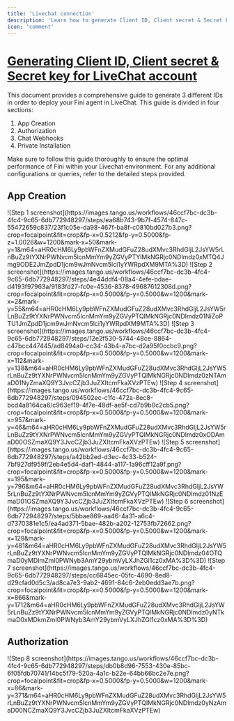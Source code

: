 ```yaml
---
title: 'Livechat connection'
description: 'Learn how to generate Client ID, Client secret & Secret key for LiveChat account'
icon: 'comment'
---
```


# [Generating Client ID, Client secret & Secret key for LiveChat account](https://platform.text.com/console/)

This document provides a comprehensive guide to generate 3 different IDs in order to deploy your Fini agent in LiveChat. This guide is divided in four sections:

1. App Creation
2. Authorization 
3. Chat Webhooks 
4. Private Installation 

Make sure to follow this guide thoroughly to ensure the optimal performance of Fini within your Livechat environment. For any additional configurations or queries, refer to the detailed steps provided.

## **App Creation**


<Steps>
    <Step title="To get the above ids go to: https://platform.text.com/console/">
    ![Step 1 screenshot](https://images.tango.us/workflows/46ccf7bc-dc3b-4fc4-9c65-6db772948297/steps/ea68b743-9b7f-4574-847c-55472659c837/23f1c05e-da98-467f-ba8f-c0810bd027b3.png?crop=focalpoint&fit=crop&fp-x=0.5212&fp-y=0.5000&fp-z=1.0026&w=1200&mark-x=50&mark-y=1&m64=aHR0cHM6Ly9pbWFnZXMudGFuZ28udXMvc3RhdGljL2JsYW5rLnBuZz9tYXNrPWNvcm5lcnMmYm9yZGVyPTYlMkNGRjc0NDImdz0xMTQ4Jmg9ODE2JmZpdD1jcm9wJmNvcm5lci1yYWRpdXM9MTA%3D)
    </Step>
    <Step title="Click on Apps">
    ![Step 2 screenshot](https://images.tango.us/workflows/46ccf7bc-dc3b-4fc4-9c65-6db772948297/steps/4e44ddf4-08a4-4efe-bdae-d4193f97963a/9183fd27-fc0e-4536-8378-49687612308d.png?crop=focalpoint&fit=crop&fp-x=0.5000&fp-y=0.5000&w=1200&mark-x=2&mark-y=55&m64=aHR0cHM6Ly9pbWFnZXMudGFuZ28udXMvc3RhdGljL2JsYW5rLnBuZz9tYXNrPWNvcm5lcnMmYm9yZGVyPTQlMkNGRjc0NDImdz01NiZoPTU1JmZpdD1jcm9wJmNvcm5lci1yYWRpdXM9MTA%3D)
    </Step>
    <Step title="Click on Your apps">
    ![Step 3 screenshot](https://images.tango.us/workflows/46ccf7bc-dc3b-4fc4-9c65-6db772948297/steps/12e2f530-5744-48ce-8864-c47bcc447445/ad8494a0-cc34-43b4-a7bc-d2a95f0ccbc9.png?crop=focalpoint&fit=crop&fp-x=0.5000&fp-y=0.5000&w=1200&mark-x=112&mark-y=138&m64=aHR0cHM6Ly9pbWFnZXMudGFuZ28udXMvc3RhdGljL2JsYW5rLnBuZz9tYXNrPWNvcm5lcnMmYm9yZGVyPTQlMkNGRjc0NDImdz0zNTAmaD01NyZmaXQ9Y3JvcCZjb3JuZXItcmFkaXVzPTEw)
    </Step>
    <Step title="Click on create a new app">
    ![Step 4 screenshot](https://images.tango.us/workflows/46ccf7bc-dc3b-4fc4-9c65-6db772948297/steps/094502ec-c1fc-472a-8ec8-bcd4a8164ca6/c963ef19-4f7e-48df-ae5f-cd7b9b0c2cb5.png?crop=focalpoint&fit=crop&fp-x=0.5000&fp-y=0.5000&w=1200&mark-x=957&mark-y=46&m64=aHR0cHM6Ly9pbWFnZXMudGFuZ28udXMvc3RhdGljL2JsYW5rLnBuZz9tYXNrPWNvcm5lcnMmYm9yZGVyPTQlMkNGRjc0NDImdz0xODAmaD00OSZmaXQ9Y3JvcCZjb3JuZXItcmFkaXVzPTEw)
    </Step>
    <Step title="Type App Name ie 'Fini AI TEST'">
    ![Step 5 screenshot](https://images.tango.us/workflows/46ccf7bc-dc3b-4fc4-9c65-6db772948297/steps/a42bb2ed-d3ec-4c33-b524-7bf927df959f/2eb4e5d4-daf1-4844-a117-1a96cff12a9f.png?crop=focalpoint&fit=crop&fp-x=0.5000&fp-y=0.5000&w=1200&mark-x=195&mark-y=796&m64=aHR0cHM6Ly9pbWFnZXMudGFuZ28udXMvc3RhdGljL2JsYW5rLnBuZz9tYXNrPWNvcm5lcnMmYm9yZGVyPTQlMkNGRjc0NDImdz01NzEmaD01OSZmaXQ9Y3JvcCZjb3JuZXItcmFkaXVzPTEw)
    </Step>
    <Step title="Select LiveChat & omit the Infrastructure section">
    ![Step 6 screenshot](https://images.tango.us/workflows/46ccf7bc-dc3b-4fc4-9c65-6db772948297/steps/5bbae869-aa46-4a31-a6c4-d7370381e1c5/ea4ad371-5bae-482b-a202-12753fb72662.png?crop=focalpoint&fit=crop&fp-x=0.5000&fp-y=0.5000&w=1200&mark-x=129&mark-y=481&m64=aHR0cHM6Ly9pbWFnZXMudGFuZ28udXMvc3RhdGljL2JsYW5rLnBuZz9tYXNrPWNvcm5lcnMmYm9yZGVyPTQlMkNGRjc0NDImdz04OTQmaD0yMDImZml0PWNyb3AmY29ybmVyLXJhZGl1cz0xMA%3D%3D)
    </Step>
    <Step title="Click on create app">
    ![Step 7 screenshot](https://images.tango.us/workflows/46ccf7bc-dc3b-4fc4-9c65-6db772948297/steps/cc6845ec-05fc-4690-8ed8-d29cfad0d5c3/ad8ca7e3-9ab2-4691-84c6-2eb0edd3ae7b.png?crop=focalpoint&fit=crop&fp-x=0.5000&fp-y=0.5000&w=1200&mark-x=866&mark-y=1712&m64=aHR0cHM6Ly9pbWFnZXMudGFuZ28udXMvc3RhdGljL2JsYW5rLnBuZz9tYXNrPWNvcm5lcnMmYm9yZGVyPTQlMkNGRjc0NDImdz0yNTkmaD0xMDkmZml0PWNyb3AmY29ybmVyLXJhZGl1cz0xMA%3D%3D)
    </Step>
</Steps>

## **Authorization**


<Steps>
    <Step title="Click on Blocks">
    ![Step 8 screenshot](https://images.tango.us/workflows/46ccf7bc-dc3b-4fc4-9c65-6db772948297/steps/db0b8d96-7553-430e-85bc-6f05fdb70741/14bc5f79-520a-4a1c-b22e-64bb66bc2e7e.png?crop=focalpoint&fit=crop&fp-x=0.5000&fp-y=0.5000&w=1200&mark-x=86&mark-y=371&m64=aHR0cHM6Ly9pbWFnZXMudGFuZ28udXMvc3RhdGljL2JsYW5rLnBuZz9tYXNrPWNvcm5lcnMmYm9yZGVyPTQlMkNGRjc0NDImdz0yNzAmaD00NCZmaXQ9Y3JvcCZjb3JuZXItcmFkaXVzPTEw)
    </Step>
</Steps>


